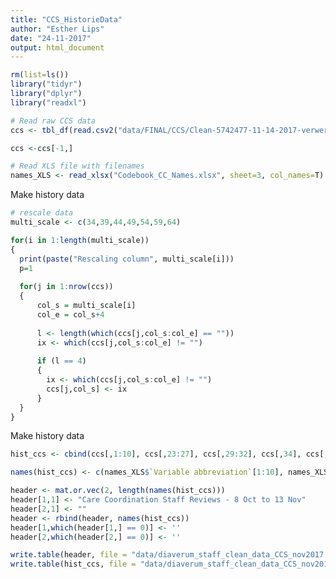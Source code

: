 ```yaml
---
title: "CCS_HistorieData"
author: "Esther Lips"
date: "24-11-2017"
output: html_document
---
```


```r
rm(list=ls())
library("tidyr")
library("dplyr")
library("readxl")
```

```r
# Read raw CCS data
ccs <- tbl_df(read.csv2("data/FINAL/CCS/Clean-5742477-11-14-2017-verwerkingcode.csv", sep=',', header=T, colClasses = "character", skip=2, encoding="UTF-8"))

ccs <-ccs[-1,]

# Read XLS file with filenames
names_XLS <- read_xlsx("Codebook_CC_Names.xlsx", sheet=3, col_names=T)
```

Make history data

```r
# rescale data
multi_scale <- c(34,39,44,49,54,59,64)

for(i in 1:length(multi_scale))
{
  print(paste("Rescaling column", multi_scale[i]))
  p=1
  
  for(j in 1:nrow(ccs)) 
  {
      col_s = multi_scale[i]
      col_e = col_s+4
      
      l <- length(which(ccs[j,col_s:col_e] == ""))
      ix <- which(ccs[j,col_s:col_e] != "")
      
      if (l == 4)
      {
        ix <- which(ccs[j,col_s:col_e] != "")
        ccs[j,col_s] <- ix
      }
  }
}
```

Make history data
```r
hist_ccs <- cbind(ccs[,1:10], ccs[,23:27], ccs[,29:32], ccs[,34], ccs[,39], ccs[,44], ccs[,49], ccs[,54], ccs[,59], ccs[,64], ccs[,70:76], ccs[,78:81], ccs[,83:85], ccs[,87:92], ccs[,94:97],  ccs[,99:106],  ccs[,108:114],  ccs[,117:118],  ccs[,120], ccs$verw_code)

names(hist_ccs) <- c(names_XLS$`Variable abbreviation`[1:10], names_XLS$`Variable abbreviation`[13:70], "verw_code")

header <- mat.or.vec(2, length(names(hist_ccs)))
header[1,1] <- "Care Coordination Staff Reviews - 8 Oct to 13 Nov"
header[2,1] <- ""
header <- rbind(header, names(hist_ccs))
header[1,which(header[1,] == 0)] <- ''
header[2,which(header[2,] == 0)] <- ''

write.table(header, file = "data/diaverum_staff_clean_data_CCS_nov2017.csv", row.names=F, col.names=F,fileEncoding = "UTF-8",sep=',')
write.table(hist_ccs, file = "data/diaverum_staff_clean_data_CCS_nov2017.csv", row.names=F, col.names=F, fileEncoding = "UTF-8", sep=',',append=TRUE)
```
